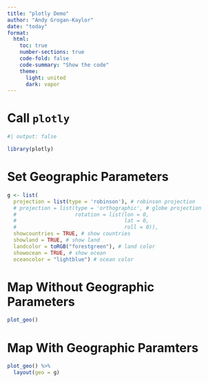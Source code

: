 ```yaml
---
title: "plotly Demo"
author: "Andy Grogan-Kaylor"
date: "today"
format:
  html:
    toc: true
    number-sections: true
    code-fold: false
    code-summary: "Show the code"
    theme:
      light: united
      dark: vapor
---
```


# Call `plotly`

```r
#| output: false

library(plotly)

```

# Set Geographic Parameters

```r

g <- list(
  projection = list(type = 'robinson'), # robinson projection
  # projection = list(type = 'orthographic', # globe projection
  #                   rotation = list(lon = 0,
  #                                   lat = 0,
  #                                   roll = 0)),
  showcountries = TRUE, # show countries
  showland = TRUE, # show land
  landcolor = toRGB("forestgreen"), # land color
  showocean = TRUE, # show ocean
  oceancolor = "lightblue") # ocean color

```

# Map Without Geographic Parameters

```r

plot_geo() 

```

# Map With Geographic Paramters

```r

plot_geo() %>% 
  layout(geo = g)

```